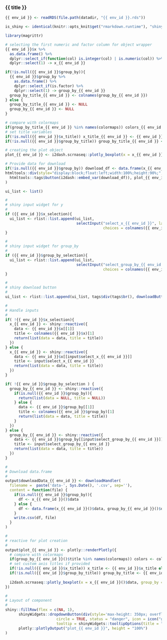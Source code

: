 
### {{ title }}

<!-- Component created on {{ date }} -->

```r
{{ env_id }} <- readRDS(file.path(datadir, "{{ env_id }}.rds"))

is_shiny <- identical(knitr::opts_knit$get("rmarkdown.runtime"), "shiny")

library(magrittr)
```

```r
# selecting the first numeric and factor column for object wrapper 
{{ env_id }}$x %>%
  as.data.frame() %>%
  dplyr::select_if(function(col) is.integer(col) | is.numeric(col)) %>%
  dplyr::select(1) -> x_{{ env_id }}

if(!is.null({{ env_id }}$group_by)){
  {{ env_id }}$group_by %>%
    as.data.frame() %>%
    dplyr::select_if(is.factor) %>%
    dplyr::select(1) -> group_by_{{ env_id }}
  group_by_title_{{ env_id }} <- colnames(group_by_{{ env_id }})
} else {
  group_by_title_{{ env_id }} <- NULL
  group_by_{{ env_id }} <- NULL
}

# compare with colormaps
if(group_by_title_{{ env_id }} %in% names(colormaps)) colors_{{ env_id }} <- colormaps[[group_by_title_{{ env_id }}]] else colors_{{ env_id }} <- "Set1"
# set title variables
if(!is.null({{ env_id }}$x_title)) x_title_{{ env_id }} <- {{ env_id }}$x_title else x_title_{{ env_id }} <- colnames(x_{{ env_id }})
if(!is.null({{ env_id }}$group_by_title)) group_by_title_{{ env_id }} <- {{ env_id }}$group_by_title

# creating the plot object
plot_{{ env_id }} <- i2dash.scrnaseq::plotly_boxplot(x = x_{{ env_id }}[,1], group_by = group_by_{{ env_id }}[,1], x_title = x_title_{{ env_id }}, group_by_title = group_by_title_{{ env_id }}, colors = colors_{{ env_id }})

# Provide data for download
if(!is.null({{ env_id }}$group_by)) download_df <- data.frame(x_{{ env_id }}, group_by_{{ env_id }}) else download_df <- data.frame(x_{{ env_id }})
htmltools::div(style="display:block;float:left;width:100%;height:90%;",
  htmltools::tags$button(i2dash::embed_var(download_df)), plot_{{ env_id }}
)
```

```r
ui_list <- list()

#
# shiny input widget for y
#
if ({{ env_id }}$x_selection){
  ui_list <- rlist::list.append(ui_list,
                                selectInput("select_x_{{ env_id }}", label = "Select observations:",
                                            choices = colnames({{ env_id }}$x[lapply({{ env_id }}$x,class) =="numeric" | lapply({{ env_id }}$x,class) =="integer"])))
}

#
# shiny input widget for group_by
#
if ({{ env_id }}$group_by_selection){
  ui_list <- rlist::list.append(ui_list,
                                selectInput("select_group_by_{{ env_id }}", label = "Group observations by:",
                                            choices = colnames({{ env_id }}$group_by[lapply({{ env_id }}$group_by,class) =="factor"])))
}

#
# shiny download button
#
ui_list <- rlist::list.append(ui_list, tags$div(tags$br(), downloadButton('downloadData_{{ env_id }}', 'Download data')))

#
# Handle inputs
#
if( !{{ env_id }}$x_selection){
  x_{{ env_id }} <- shiny::reactive({
    data <- {{ env_id }}$x[[1]]
    title <- colnames({{ env_id }}$x)[1]
    return(list(data = data, title = title))
  })
} else {
  x_{{ env_id }} <- shiny::reactive({
    data <- {{ env_id }}$x[[input$select_x_{{ env_id }}]]
    title <- input$select_x_{{ env_id }}
    return(list(data = data, title = title))
  })
}

if( !{{ env_id }}$group_by_selection ) {
  group_by_{{ env_id }} <- shiny::reactive({
    if(is.null({{ env_id }}$group_by)){
      return(list(data = NULL, title = NULL))
    } else {
      data <- {{ env_id }}$group_by[[1]]
      title <- colnames({{ env_id }}$group_by)[1]
      return(list(data = data, title = title))
    }
  })
} else {
  group_by_{{ env_id }} <- shiny::reactive({
    data <- {{ env_id }}$group_by[[input$select_group_by_{{ env_id }}]]
    title <- input$select_group_by_{{ env_id }}
    return(list(data = data, title = title))
  })
}

#
# Download data.frame
#
output$downloadData_{{ env_id }} <- downloadHandler(
  filename =  paste('data-', Sys.Date(), '.csv', sep=''),
  content = function(file) {
    if(is.null({{ env_id }}$group_by)){
      df <- x_{{ env_id }}()$data
    } else {
      df <- data.frame(x_{{ env_id }}()$data, group_by_{{ env_id }}()$data)
    }
    write.csv(df, file)
  }
)

#
# reactive for plot creation
#
output$plot_{{ env_id }} <- plotly::renderPlotly({
  # compare with colormaps
  if(group_by_{{ env_id }}()$title %in% names(colormaps)) colors <- colormaps[[group_by_{{ env_id }}()$title]] else colors <- "Set1"
  # set custom axis titles if provided
  if(!is.null({{ env_id }}$x_title)) x_title <- {{ env_id }}$x_title else x_title <- x_{{ env_id }}()$title
  if(!is.null({{ env_id }}$group_by_title)) group_by_title <- {{ env_id }}$group_by_title else group_by_title <- group_by_{{ env_id }}()$title
  
  i2dash.scrnaseq::plotly_boxplot(x = x_{{ env_id }}()$data, group_by = group_by_{{ env_id }}()$data, x_title = x_title, group_by_title = group_by_title, colors = colors)
})

#
# Layout of component
#
shiny::fillRow(flex = c(NA, 1),
      shinyWidgets::dropdownButton(div(style='max-height: 350px; overflow-x: auto;',do.call(shiny::inputPanel, ui_list)),
                       circle = TRUE, status = "danger", icon = icon("gear"), width = "300px",
                       tooltip = shinyWidgets::tooltipOptions(title = "Click, to change plot settings:")),
      plotly::plotlyOutput("plot_{{ env_id }}", height = "100%")
)
```

